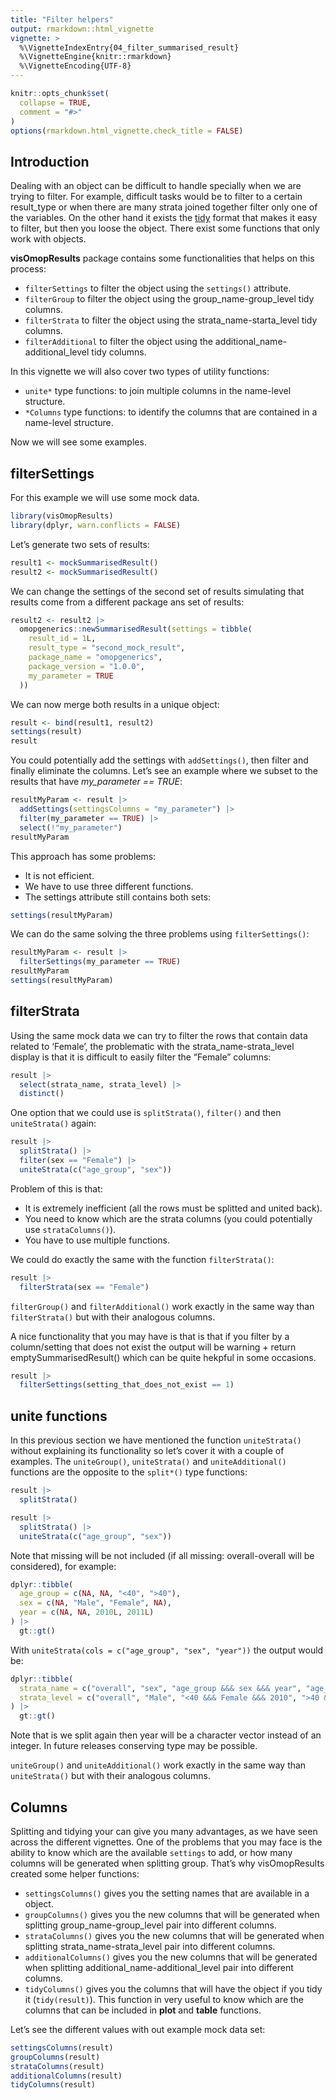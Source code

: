 ```yaml
---
title: "Filter helpers"
output: rmarkdown::html_vignette
vignette: >
  %\VignetteIndexEntry{04_filter_summarised_result}
  %\VignetteEngine{knitr::rmarkdown}
  %\VignetteEncoding{UTF-8}
---
```


```r
knitr::opts_chunk$set(
  collapse = TRUE,
  comment = "#>"
)
options(rmarkdown.html_vignette.check_title = FALSE)
```

## Introduction

Dealing with an *<summarised_result>* object can be difficult to handle specially when we are trying to filter. For example, difficult tasks would be to filter to a certain result_type or when there are many strata joined together filter only one of the variables. On the other hand it exists the [tidy](https://darwin-eu.github.io/visOmopResults/articles/tidy.html) format that makes it easy to filter, but then you loose the *<summarised_result>* object. There exist some functions that only work with *<summarised_result>* objects.

**visOmopResults** package contains some functionalities that helps on this process:

- `filterSettings` to filter the *<summarised_result>* object using the `settings()` attribute.
- `filterGroup` to filter the *<summarised_result>* object using the group_name-group_level tidy columns.
- `filterStrata` to filter the *<summarised_result>* object using the strata_name-starta_level tidy columns.
- `filterAdditional` to filter the *<summarised_result>* object using the additional_name-additional_level tidy columns.

In this vignette we will also cover two types of utility functions:

- `unite*` type functions: to join multiple columns in the name-level structure.
- `*Columns` type functions: to identify the columns that are contained in a name-level structure.

Now we will see some examples.

## filterSettings

For this example we will use some mock data.

```r
library(visOmopResults)
library(dplyr, warn.conflicts = FALSE)
```

Let's generate two sets of results:
```r
result1 <- mockSummarisedResult()
result2 <- mockSummarisedResult()
```

We can change the settings of the second set of results simulating that results come from a different package ans set of results:
```r
result2 <- result2 |>
  omopgenerics::newSummarisedResult(settings = tibble(
    result_id = 1L,
    result_type = "second_mock_result",
    package_name = "omopgenerics",
    package_version = "1.0.0",
    my_parameter = TRUE
  ))
```

We can now merge both results in a unique *<summarised_result>* object:
```r
result <- bind(result1, result2)
settings(result)
result
```

You could potentially add the settings with `addSettings()`, then filter and finally eliminate the columns. Let's see an example where we subset to the results that have *my_parameter == TRUE*:

```r
resultMyParam <- result |>
  addSettings(settingsColumns = "my_parameter") |>
  filter(my_parameter == TRUE) |>
  select(!"my_parameter")
resultMyParam
```

This approach has some problems:

- It is not efficient.
- We have to use three different functions.
- The settings attribute still contains both sets:

```r
settings(resultMyParam)
```

We can do the same solving the three problems using `filterSettings()`:

```r
resultMyParam <- result |>
  filterSettings(my_parameter == TRUE)
resultMyParam
settings(resultMyParam)
```

## filterStrata

Using the same mock data we can try to filter the rows that contain data related to 'Female', the problematic with the strata_name-strata_level display is that it is difficult to easily filter the "Female" columns:

```r
result |>
  select(strata_name, strata_level) |>
  distinct()
```

One option that we could use is `splitStrata()`, `filter()` and then `uniteStrata()` again:

```r
result |>
  splitStrata() |>
  filter(sex == "Female") |>
  uniteStrata(c("age_group", "sex"))
```

Problem of this is that:

- It is extremely inefficient (all the rows must be splitted and united back).
- You need to know which are the strata columns (you could potentially use `strataColumns()`).
- You have to use multiple functions.

We could do exactly the same with the function `filterStrata()`:

```r
result |>
  filterStrata(sex == "Female")
```

`filterGroup()` and `filterAdditional()` work exactly in the same way than `filterStrata()` but with their analogous columns.

A nice functionality that you may have is that is that if you filter by a column/setting that does not exist the output will be warning + return emptySummarisedResult() which can be quite hekpful in some occasions.

```r
result |>
  filterSettings(setting_that_does_not_exist == 1)
```

## unite functions

In this previous section we have mentioned the function `uniteStrata()` without explaining its functionality so let's cover it with a couple of examples. The `uniteGroup()`, `uniteStrata()` and `uniteAdditional()` functions are the opposite to the `split*()` type functions:

```r
result |>
  splitStrata()
```

```r
result |>
  splitStrata() |>
  uniteStrata(c("age_group", "sex"))
```

Note that missing will be not included (if all missing: overall-overall will be considered), for example:
```r
dplyr::tibble(
  age_group = c(NA, NA, "<40", ">40"),
  sex = c(NA, "Male", "Female", NA),
  year = c(NA, NA, 2010L, 2011L)
) |> 
  gt::gt()
```

With `uniteStrata(cols = c("age_group", "sex", "year"))` the output would be:
```r
dplyr::tibble(
  strata_name = c("overall", "sex", "age_group &&& sex &&& year", "age_group &&& year"),
  strata_level = c("overall", "Male", "<40 &&& Female &&& 2010", ">40 &&& 2011")
) |> 
  gt::gt()
```

Note that is we split again then year will be a character vector instead of an integer. In future releases conserving type may be possible.

`uniteGroup()` and `uniteAdditional()` work exactly in the same way than `uniteStrata()` but with their analogous columns.

## Columns

Splitting and tidying your *<summarised_result>* can give you many advantages, as we have seen across the different vignettes. One of the problems that you may face is the ability to know which are the available `settings` to add, or how many columns will be generated when splitting group. That's why visOmopResults created some helper functions:

- `settingsColumns()` gives you the setting names that are available in a *<summarised_result>* object.
- `groupColumns()` gives you the new columns that will be generated when splitting group_name-group_level pair into different columns.
- `strataColumns()` gives you the new columns that will be generated when splitting strata_name-strata_level pair into different columns.
- `additionalColumns()` gives you the new columns that will be generated when splitting additional_name-additional_level pair into different columns.
- `tidyColumns()` gives you the columns that will have the object if you tidy it (`tidy(result)`). This function in very useful to know which are the columns that can be included in **plot** and **table** functions.

Let's see the different values with out example mock data set:

```r
settingsColumns(result)
groupColumns(result)
strataColumns(result)
additionalColumns(result)
tidyColumns(result)
```
